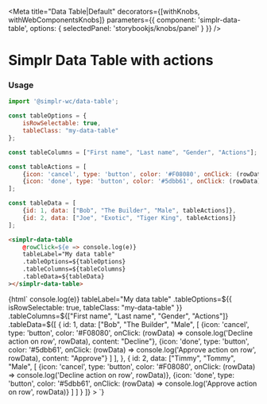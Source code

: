 
<Meta
  title="Data Table|Default"
  decorators={[withKnobs, withWebComponentsKnobs]}
  parameters={{ component: 'simplr-data-table', options: { selectedPanel: 'storybookjs/knobs/panel' } }}
/>

# Simplr Data Table with actions

### Usage

```js
import '@simplr-wc/data-table';

const tableOptions = {
    isRowSelectable: true,
    tableClass: "my-data-table"
};

const tableColumns = ["First name", "Last name", "Gender", "Actions"];

const tableActions = [ 
    {icon: 'cancel', type: 'button', color: '#F08080', onClick: (rowData) => console.log('Decline action on row', rowData), content: "Decline"},
    {icon: 'done', type: 'button', color: '#5dbb61', onClick: (rowData) => console.log('Approve action on row', rowData), content: "Approve"}
];

const tableData = [
    {id: 1, data: ["Bob", "The Builder", "Male", tableActions]},
    {id: 2, data: ["Joe", "Exotic", "Tiger King", tableActions]}
];
```

```html
<simplr-data-table
    @rowClick=${e => console.log(e)}
    tableLabel="My data table"
    .tableOptions=${tableOptions}
    .tableColumns=${tableColumns}
    .tableData=${tableData}
></simplr-data-table>
```


<Story name="Simplr Data Table with actions">
  {html`
    <simplr-data-table
        @rowClick=${e => console.log(e)}
        tableLabel="My data table"
        .tableOptions=${{
                            isRowSelectable: true,
                            tableClass: "my-data-table"
                        }}
        .tableColumns=${["First name", "Last name", "Gender", "Actions"]}
        .tableData=${[
                         {
                            id: 1, 
                            data: ["Bob", "The Builder", "Male", [ 
                                     {icon: 'cancel', type: 'button', color: '#F08080', onClick: (rowData) => console.log('Decline action on row', rowData), content: "Decline"},
                                     {icon: 'done', type: 'button', color: '#5dbb61', onClick: (rowData) => console.log('Approve action on row', rowData), content: "Approve"}
                                    ]
                                ],
                        }, {
                            id: 2,
                            data: ["Timmy", "Tommy", "Male", [ 
                                     {icon: 'cancel', type: 'button', color: '#F08080', onClick: (rowData) => console.log('Decline action on row', rowData)},
                                     {icon: 'done', type: 'button', color: '#5dbb61', onClick: (rowData) => console.log('Approve action on row', rowData)}
                                    ]
                                ]
                        }
                    ]}
    ></simplr-data-table>
  `}
</Story>

<Props of="simplr-data-table" />
